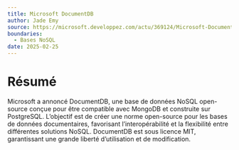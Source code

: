```yaml
--- 
title: Microsoft DocumentDB
author: Jade Emy
source: https://microsoft.developpez.com/actu/369124/Microsoft-DocumentDB-la-base-de-donnees-open-source-documentaire-NoSQL-compatible-MongoDB-et-basee-sur-PostgreSQL-gagne-du-terrain-dans-le-monde-de-l-open-source/
boundaries:
  - Bases NoSQL
date: 2025-02-25
---
```

# Résumé 
Microsoft a annoncé DocumentDB, une base de données NoSQL open-source conçue pour être compatible avec MongoDB et construite sur PostgreSQL. L’objectif est de créer une norme open-source pour les bases de données documentaires, favorisant l’interopérabilité et la flexibilité entre différentes solutions NoSQL. DocumentDB est sous licence MIT, garantissant une grande liberté d’utilisation et de modification.
